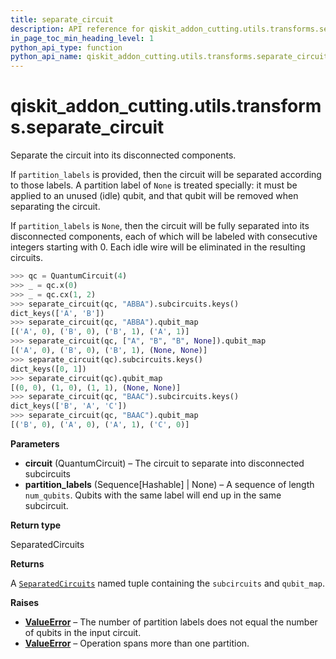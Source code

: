 ```yaml
---
title: separate_circuit
description: API reference for qiskit_addon_cutting.utils.transforms.separate_circuit
in_page_toc_min_heading_level: 1
python_api_type: function
python_api_name: qiskit_addon_cutting.utils.transforms.separate_circuit
---
```


<span id="qiskit-addon-cutting-utils-transforms-separate-circuit" />

# qiskit\_addon\_cutting.utils.transforms.separate\_circuit

<Function id="qiskit_addon_cutting.utils.transforms.separate_circuit" isDedicatedPage={true} github="https://github.com/Qiskit/qiskit-addon-cutting/tree/stable/0.9/qiskit_addon_cutting/utils/transforms.py" signature="separate_circuit(circuit, partition_labels=None)">
  Separate the circuit into its disconnected components.

  If `partition_labels` is provided, then the circuit will be separated according to those labels. A partition label of `None` is treated specially: it must be applied to an unused (idle) qubit, and that qubit will be removed when separating the circuit.

  If `partition_labels` is `None`, then the circuit will be fully separated into its disconnected components, each of which will be labeled with consecutive integers starting with 0. Each idle wire will be eliminated in the resulting circuits.

  ```python
  >>> qc = QuantumCircuit(4)
  >>> _ = qc.x(0)
  >>> _ = qc.cx(1, 2)
  >>> separate_circuit(qc, "ABBA").subcircuits.keys()
  dict_keys(['A', 'B'])
  >>> separate_circuit(qc, "ABBA").qubit_map
  [('A', 0), ('B', 0), ('B', 1), ('A', 1)]
  >>> separate_circuit(qc, ["A", "B", "B", None]).qubit_map
  [('A', 0), ('B', 0), ('B', 1), (None, None)]
  >>> separate_circuit(qc).subcircuits.keys()
  dict_keys([0, 1])
  >>> separate_circuit(qc).qubit_map
  [(0, 0), (1, 0), (1, 1), (None, None)]
  >>> separate_circuit(qc, "BAAC").subcircuits.keys()
  dict_keys(['B', 'A', 'C'])
  >>> separate_circuit(qc, "BAAC").qubit_map
  [('B', 0), ('A', 0), ('A', 1), ('C', 0)]
  ```

  **Parameters**

  *   **circuit** (QuantumCircuit) – The circuit to separate into disconnected subcircuits
  *   **partition\_labels** (Sequence\[Hashable] | None) – A sequence of length `num_qubits`. Qubits with the same label will end up in the same subcircuit.

  **Return type**

  SeparatedCircuits

  **Returns**

  A [`SeparatedCircuits`](qiskit_addon_cutting.utils.transforms.SeparatedCircuits "qiskit_addon_cutting.utils.transforms.SeparatedCircuits") named tuple containing the `subcircuits` and `qubit_map`.

  **Raises**

  *   [**ValueError**](https://docs.python.org/3/library/exceptions.html#ValueError "(in Python v3.12)") – The number of partition labels does not equal the number of qubits in the input circuit.
  *   [**ValueError**](https://docs.python.org/3/library/exceptions.html#ValueError "(in Python v3.12)") – Operation spans more than one partition.
</Function>

